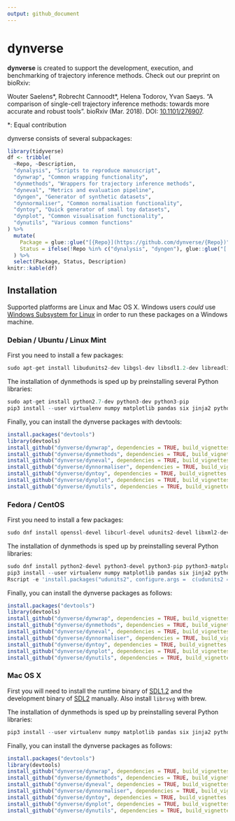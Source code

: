 ```yaml
---
output: github_document
---
```


<!-- README.md is generated from README.Rmd. Please edit that file -->

# dynverse

**dynverse** is created to support the development, execution, and benchmarking of trajectory inference methods. Check out our preprint on bioRxiv:

Wouter Saelens\*, Robrecht Cannoodt\*, Helena Todorov, Yvan Saeys. “A comparison of single-cell trajectory inference methods: towards more accurate and robust tools”. bioRxiv (Mar. 2018). DOI: [10.1101/276907](https://doi.org/10.1101/276907).
  
\*: Equal contribution

dynverse consists of several subpackages:

```r
library(tidyverse)
df <- tribble(
  ~Repo, ~Description,
  "dynalysis", "Scripts to reproduce manuscript",
  "dynwrap", "Common wrapping functionality",
  "dynmethods", "Wrappers for trajectory inference methods",
  "dyneval", "Metrics and evaluation pipeline",
  "dyngen", "Generator of synthetic datasets",
  "dynnormaliser", "Common normalisation functionality",
  "dyntoy", "Quick generator of small toy datasets",
  "dynplot", "Common visualisation functionality",
  "dynutils", "Various common functions"
) %>% 
  mutate(
    Package = glue::glue("[{Repo}](https://github.com/dynverse/{Repo})"),
    Status = ifelse(!Repo %in% c("dynalysis", "dyngen"), glue::glue("[![Build status](https://travis-ci.org/dynverse/{Repo}.svg?branch=master)](https://travis-ci.org/dynverse/{Repo})"), "Coming soon")
  ) %>% 
  select(Package, Status, Description)
knitr::kable(df)

```

## Installation
Supported platforms are Linux and Mac OS X. 
Windows users *could* use [Windows Subsystem for Linux](https://docs.microsoft.com/en-us/windows/wsl/install-win10) in order to run these packages on a Windows machine.

### Debian / Ubuntu / Linux Mint
First you need to install a few packages:
```r
sudo apt-get install libudunits2-dev libgsl-dev libsdl1.2-dev libreadline-dev imagemagick libfftw3-dev libudunits2-dev librsvg2-dev -y
```

The installation of dynmethods is sped up by preinstalling several Python libraries:
```r
sudo apt-get install python2.7-dev python3-dev python3-pip
pip3 install --user virtualenv numpy matplotlib pandas six jinja2 python-dateutil pytz pyparsing cycler tqdm python-igraph rpy2 Cython scipy statsmodels sklearn seaborn h5py anndata
```

Finally, you can install the dynverse packages with devtools:
```r
install.packages("devtools")
library(devtools)
install_github("dynverse/dynwrap", dependencies = TRUE, build_vignettes = TRUE)
install_github("dynverse/dynmethods", dependencies = TRUE, build_vignettes = TRUE)
install_github("dynverse/dyneval", dependencies = TRUE, build_vignettes = TRUE)
install_github("dynverse/dynnormaliser", dependencies = TRUE, build_vignettes = TRUE)
install_github("dynverse/dyntoy", dependencies = TRUE, build_vignettes = TRUE)
install_github("dynverse/dynplot", dependencies = TRUE, build_vignettes = TRUE)
install_github("dynverse/dynutils", dependencies = TRUE, build_vignettes = TRUE)
```

### Fedora / CentOS
First you need to install a few packages:
```r
sudo dnf install openssl-devel libcurl-devel udunits2-devel libxml2-devel gsl-devel SDL2-devel readline-devel ImageMagick-c++-devel SDL-devel openblas-devel lapack-devel librsvg2-devel
```

The installation of dynmethods is sped up by preinstalling several Python libraries:
```r
sudo dnf install python2-devel python3-devel python3-pip python3-matplotlib-tk
pip3 install --user virtualenv numpy matplotlib pandas six jinja2 python-dateutil pytz pyparsing cycler tqdm python-igraph rpy2 Cython scipy statsmodels sklearn seaborn h5py anndata
Rscript -e 'install.packages("udunits2", configure.args =  c(udunits2 = '--with-udunits2-include=/usr/include/udunits2'))'
```

Finally, you can install the dynverse packages as follows:
```r
install.packages("devtools")
library(devtools)
install_github("dynverse/dynwrap", dependencies = TRUE, build_vignettes = TRUE)
install_github("dynverse/dynmethods", dependencies = TRUE, build_vignettes = TRUE)
install_github("dynverse/dyneval", dependencies = TRUE, build_vignettes = TRUE)
install_github("dynverse/dynnormaliser", dependencies = TRUE, build_vignettes = TRUE)
install_github("dynverse/dyntoy", dependencies = TRUE, build_vignettes = TRUE)
install_github("dynverse/dynplot", dependencies = TRUE, build_vignettes = TRUE)
install_github("dynverse/dynutils", dependencies = TRUE, build_vignettes = TRUE)
```


### Mac OS X
First you will need to install the runtime binary of [SDL1.2](https://www.libsdl.org/download-1.2.php) and the development binary of [SDL2](https://www.libsdl.org/download-2.0.php) manually. Also install `librsvg` with brew.

The installation of dynmethods is sped up by preinstalling several Python libraries:
```r
pip3 install --user virtualenv numpy matplotlib pandas six jinja2 python-dateutil pytz pyparsing cycler tqdm python-igraph rpy2 Cython scipy statsmodels sklearn seaborn h5py anndata
```

Finally, you can install the dynverse packages as follows:
```r
install.packages("devtools")
library(devtools)
install_github("dynverse/dynwrap", dependencies = TRUE, build_vignettes = TRUE)
install_github("dynverse/dynmethods", dependencies = TRUE, build_vignettes = TRUE)
install_github("dynverse/dyneval", dependencies = TRUE, build_vignettes = TRUE)
install_github("dynverse/dynnormaliser", dependencies = TRUE, build_vignettes = TRUE)
install_github("dynverse/dyntoy", dependencies = TRUE, build_vignettes = TRUE)
install_github("dynverse/dynplot", dependencies = TRUE, build_vignettes = TRUE)
install_github("dynverse/dynutils", dependencies = TRUE, build_vignettes = TRUE)
```
